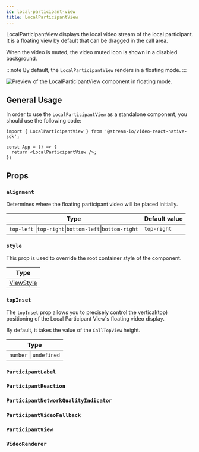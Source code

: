 ```yaml
---
id: local-participant-view
title: LocalParticipantView
---
```



LocalParticipantView displays the local video stream of the local participant. It is a floating view by default that can be dragged in the call area.

When the video is muted, the video muted icon is shown in a disabled background.

:::note
By default, the `LocalParticipantView` renders in a floating mode.
:::

![Preview of the LocalParticipantView component in floating mode.](../../assets/04-ui-components/local-participant-view.jpg)

## General Usage

In order to use the `LocalParticipantView` as a standalone component, you should use the following code:

```tsx {4}
import { LocalParticipantView } from '@stream-io/video-react-native-sdk';

const App = () => {
  return <LocalParticipantView />;
};
```

## Props

### `alignment`

Determines where the floating participant video will be placed initially.

| Type                                                    | Default value |
| ------------------------------------------------------- | ------------- |
| `top-left` \|`top-right`\|`bottom-left`\|`bottom-right` | `top-right`   |

### `style`

This prop is used to override the root container style of the component.

| Type                                                       |
| ---------------------------------------------------------- |
| [ViewStyle](https://reactnative.dev/docs/view-style-props) |

### `topInset`

The `topInset` prop allows you to precisely control the vertical(top) positioning of the Local Participant View's floating video display.

By default, it takes the value of the `CallTopView` height.

| Type                    |
| ----------------------- |
| `number` \| `undefined` |

### `ParticipantLabel`

<ParticipantLabel />

### `ParticipantReaction`

<ParticipantReaction />

### `ParticipantNetworkQualityIndicator`

<ParticipantNetworkQualityIndicator />

### `ParticipantVideoFallback`

<ParticipantVideoFallback />

### `ParticipantView`

<ParticipantView />

### `VideoRenderer`

<VideoRenderer />
